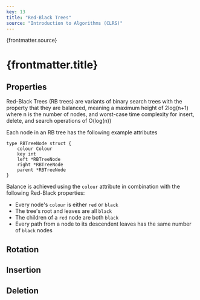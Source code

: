```yaml
---
key: 13
title: "Red-Black Trees"
source: "Introduction to Algorithms (CLRS)"
---
```



{frontmatter.source}
# {frontmatter.title}

## Properties

Red-Black Trees (RB trees) are variants of binary search trees with the property
that they are balanced, meaning a maximum height of 2log(n+1) where n is the
number of nodes, and worst-case time complexity for insert, delete, and search
operations of O(log(n))

Each node in an RB tree has the following example attributes
```
type RBTreeNode struct {
    colour Colour
    key int
    left *RBTreeNode
    right *RBTreeNode
    parent *RBTreeNode
}
```

Balance is achieved using the `colour` attribute in combination with the
following Red-Black properties:
- Every node's `colour` is either `red` or `black`
- The tree's root and leaves are all `black`
- The children of a `red` node are both `black`
- Every path from a node to its descendent leaves has the same number of `black`
  nodes

## Rotation

## Insertion

## Deletion

